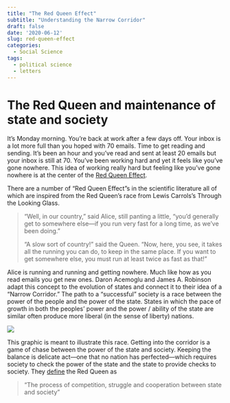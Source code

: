 ```yaml
---
title: "The Red Queen Effect"
subtitle: "Understanding the Narrow Corridor"
draft: false
date: '2020-06-12'
slug: red-queen-effect
categories:
  - Social Science
tags:
  - political science
  - letters
---
```



# The Red Queen and maintenance of state and society

It’s Monday morning. You’re back at work after a few days off. Your inbox is a lot more full than you hoped with 70 emails. Time to get reading and sending. It’s been an hour and you’ve read and sent at least 20 emails but your inbox is still at 70. You’ve been working hard and yet it feels like you’ve gone nowhere. This idea of working really hard but feeling like you’ve gone nowhere is at the center of the [Red Queen Effect](). 

There are a number of "Red Queen Effect"s in the scientific literature all of which are inspired from the Red Queen’s race from Lewis Carrols’s Through the Looking Glass. 

> "Well, in our country," said Alice, still panting a little, "you'd generally get to somewhere else—if you run very fast for a long time, as we've been doing."
>
> "A slow sort of country!" said the Queen. "Now, here, you see, it takes all the running you can do, to keep in the same place. If you want to get somewhere else, you must run at least twice as fast as that!" 

Alice is running and running and getting nowhere. Much like how as you read emails you get new ones. Daron Acemoglu and James A. Robinson adapt this concept to the evolution of states and connect it to their idea of a "Narrow Corridor." The path to a "successful" society is a race between the power of the people and the power of the state. States in which the pace of growth in both the peoples’ power and the power / ability of the state are similar often produce more liberal (in the sense of liberty) nations. 

![](https://pbs.twimg.com/media/EF9NLixXkAAX226.jpg) 

This graphic is meant to illustrate this race. Getting into the corridor is a game of chase between the power of the state and society. Keeping the balance is delicate act—one that no nation has perfected—which requires society to check the power of the state and the state to provide checks to society. They [define](http://pubdocs.worldbank.org/en/322521530018291063/Acemoglu-Kenotte-2-PPT.pdf) the Red Queen as 

> "The process of competition, struggle and cooperation between state and society"
